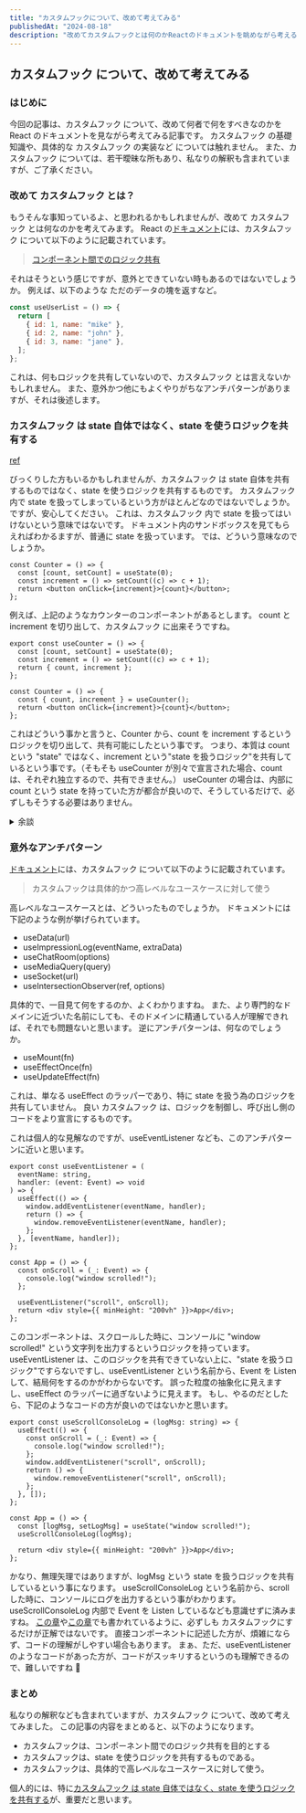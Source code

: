 ```yaml
---
title: "カスタムフックについて、改めて考えてみる"
publishedAt: "2024-08-18"
description: "改めてカスタムフックとは何のかReactのドキュメントを眺めながら考える。"
---
```


## カスタムフック について、改めて考えてみる

### はじめに

今回の記事は、カスタムフック について、改めて何者で何をすべきなのかを React のドキュメントを見ながら考えてみる記事です。
カスタムフック の基礎知識や、具体的な カスタムフック の実装など については触れません。
また、カスタムフック については、若干曖昧な所もあり、私なりの解釈も含まれていますが、ご了承ください。

### 改めて カスタムフック とは？

もうそんな事知っているよ、と思われるかもしれませんが、改めて カスタムフック とは何なのかを考えてみます。
React の[ドキュメント](https://ja.react.dev/learn/reusing-logic-with-custom-hooks)には、カスタムフック について以下のように記載されています。

> [コンポーネント間でのロジック共有](https://ja.react.dev/learn/reusing-logic-with-custom-hooks#custom-hooks-sharing-logic-between-components)

それはそうという感じですが、意外とできていない時もあるのではないでしょうか。
例えば、以下のような ただのデータの塊を返すなど。

```jsx
const useUserList = () => {
  return [
    { id: 1, name: "mike" },
    { id: 2, name: "john" },
    { id: 3, name: "jane" },
  ];
};
```

これは、何もロジックを共有していないので、カスタムフック とは言えないかもしれません。
また、意外かつ他にもよくやりがちなアンチパターンがありますが、それは後述します。

### カスタムフック は state 自体ではなく、state を使うロジックを共有する

[ref](https://ja.react.dev/learn/reusing-logic-with-custom-hooks#custom-hooks-let-you-share-stateful-logic-not-state-itself)

びっくりした方もいるかもしれませんが、カスタムフック は state 自体を共有するものではなく、state を使うロジックを共有するものです。
カスタムフック 内で state を扱ってしまっているという方がほとんどなのではないでしょうか。
ですが、安心してください。
これは、カスタムフック 内で state を扱ってはいけないという意味ではないです。
ドキュメント内のサンドボックスを見てもらえればわかるますが、普通に state を扱っています。
では、どういう意味なのでしょうか。

```tsx
const Counter = () => {
  const [count, setCount] = useState(0);
  const increment = () => setCount((c) => c + 1);
  return <button onClick={increment}>{count}</button>;
};
```

例えば、上記のようなカウンターのコンポーネントがあるとします。
count と increment を切り出して、カスタムフック に出来そうですね。

```tsx
export const useCounter = () => {
  const [count, setCount] = useState(0);
  const increment = () => setCount((c) => c + 1);
  return { count, increment };
};

const Counter = () => {
  const { count, increment } = useCounter();
  return <button onClick={increment}>{count}</button>;
};
```

これはどういう事かと言うと、Counter から、count を increment するというロジックを切り出して、共有可能にしたという事です。
つまり、本質は count という "state" ではなく、increment という"state を扱うロジック"を共有しているという事です。（そもそも useCounter が別々で宣言された場合、count は、それぞれ独立するので、共有できません。）
useCounter の場合は、内部に count という state を持っていた方が都合が良いので、そうしているだけで、必ずしもそうする必要はありません。

<details>
  <summary>余談</summary>

これは余談ですが、かつてドキュメントには[この部分](https://ja.react.dev/learn/reusing-logic-with-custom-hooks#custom-hooks-let-you-share-stateful-logic-not-state-itself:~:text=%E8%87%AA%E4%BD%93%E3%81%A7%E3%81%AF%E3%81%AA%E3%81%8F%E3%80%81-,state%20%E3%82%92%E6%89%B1%E3%81%86%E3%83%AD%E3%82%B8%E3%83%83%E3%82%AF,-%E3%82%92%E5%85%B1%E6%9C%89%E3%81%A7%E3%81%8D%E3%82%8B)は、stateful
logic という言葉が使われていました。 ですが、日本語ですと、曖昧なので、state を扱うロジックという言葉に変更されたようですね。（英語だと
stateful logic という単語が使われています。）

</details>

### 意外なアンチパターン

[ドキュメント](https://ja.react.dev/learn/reusing-logic-with-custom-hooks#keep-your-custom-hooks-focused-on-concrete-high-level-use-cases)には、カスタムフック について以下のように記載されています。

> カスタムフックは具体的かつ高レベルなユースケースに対して使う

高レベルなユースケースとは、どういったものでしょうか。
ドキュメントには下記のような例が挙げられています。

- useData(url)
- useImpressionLog(eventName, extraData)
- useChatRoom(options)
- useMediaQuery(query)
- useSocket(url)
- useIntersectionObserver(ref, options)

具体的で、一目見て何をするのか、よくわかりますね。
また、より専門的なドメインに近づいた名前にしても、そのドメインに精通している人が理解できれば、それでも問題ないと思います。
逆にアンチパターンは、何なのでしょうか。

- useMount(fn)
- useEffectOnce(fn)
- useUpdateEffect(fn)

これは、単なる useEffect のラッパーであり、特に state を扱う為のロジックを共有していません。
良い カスタムフック は、ロジックを制御し、呼び出し側のコードをより宣言にするものです。

これは個人的な見解なのですが、useEventListener なども、このアンチパターンに近いと思います。

```tsx
export const useEventListener = (
  eventName: string,
  handler: (event: Event) => void
) => {
  useEffect(() => {
    window.addEventListener(eventName, handler);
    return () => {
      window.removeEventListener(eventName, handler);
    };
  }, [eventName, handler]);
};

const App = () => {
  const onScroll = (_: Event) => {
    console.log("window scrolled!");
  };

  useEventListener("scroll", onScroll);
  return <div style={{ minHeight: "200vh" }}>App</div>;
};
```

このコンポーネントは、スクロールした時に、コンソールに "window scrolled!" という文字列を出力するというロジックを持っています。
useEventListener は、このロジックを共有できていない上に、"state を扱うロジック"ですらないですし、useEventListener という名前から、Event を Listen して、結局何をするのかがわからないです。
誤った粒度の抽象化に見えますし、useEffect のラッパーに過ぎないように見えます。
もし、やるのだとしたら、下記のようなコードの方が良いのではないかと思います。

```tsx
export const useScrollConsoleLog = (logMsg: string) => {
  useEffect(() => {
    const onScroll = (_: Event) => {
      console.log("window scrolled!");
    };
    window.addEventListener("scroll", onScroll);
    return () => {
      window.removeEventListener("scroll", onScroll);
    };
  }, []);
};

const App = () => {
  const [logMsg, setLogMsg] = useState("window scrolled!");
  useScrollConsoleLog(logMsg);

  return <div style={{ minHeight: "200vh" }}>App</div>;
};
```

かなり、無理矢理ではありますが、logMsg という state を扱うロジックを共有しているという事になります。
useScrollConsoleLog という名前から、scroll した時に、コンソールにログを出力するという事がわかります。
useScrollConsoleLog 内部で Event を Listen しているなども意識せずに済みますね。
[この章](https://ja.react.dev/learn/reusing-logic-with-custom-hooks#when-to-use-custom-hooks)や[この章](https://ja.react.dev/learn/reusing-logic-with-custom-hooks#there-is-more-than-one-way-to-do-it)でも書かれているように、必ずしも カスタムフックにするだけが正解ではないです。
直接コンポーネントに記述した方が、煩雑にならず、コードの理解がしやすい場合もあります。
まぁ、ただ、useEventListener のようなコードがあった方が、コードがスッキリするというのも理解できるので、難しいですね 🤔

### まとめ

私なりの解釈なども含まれていますが、カスタムフック について、改めて考えてみました。
この記事の内容をまとめると、以下のようになります。

- カスタムフックは、コンポーネント間でのロジック共有を目的とする
- カスタムフックは、state を使うロジックを共有するものである。
- カスタムフックは、具体的で高レベルなユースケースに対して使う。

個人的には、特に[カスタムフック は state 自体ではなく、state を使うロジックを共有する](#カスタムフック%20は%20state%20自体ではなく、state%20を使うロジックを共有する)が、重要だと思います。
